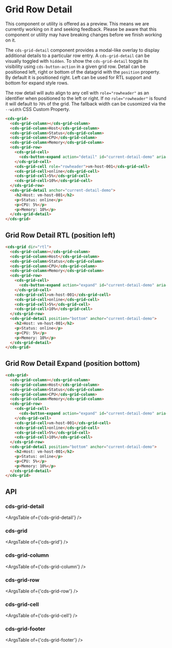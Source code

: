 
<Meta title="Internal Preview Grid/Row Detail" />

# Grid Row Detail

<cds-alert-group status="warning" cds-layout="m-b:lg">
  <cds-alert>
    This component or utility is offered as a preview. This means we are currently working on it and seeking feedback.
    Please be aware that this component or utility may have breaking changes before we finish working on it.
  </cds-alert>
</cds-alert-group>

The `cds-grid-detail` component provides a modal-like overlay to display additional details to a particular row entry.
A `cds-grid-detail` can be visually toggled with `hidden`. To show the `cds-grid-detail` toggle its visibility using
`cds-button-action` in a given grid row. Detail can be positioned left, right or bottom of the datagrid with the `position` property.
By default it is positioned right. Left can be used for RTL support and bottom for expand style rows.

The row detail will auto align to any cell with `role="rowheader"` as an identifier when positioned to the left or right.
If no `role="rowheader"` is found it will default to `70%` of the grid. The fallback width can be cusomized via
the `--width` CSS Custom Property.

<Story id="stories-grid--row-detail" />

```html
<cds-grid>
  <cds-grid-column></cds-grid-column>
  <cds-grid-column>Host</cds-grid-column>
  <cds-grid-column>Status</cds-grid-column>
  <cds-grid-column>CPU</cds-grid-column>
  <cds-grid-column>Memory</cds-grid-column>
  <cds-grid-row>
    <cds-grid-cell>
      <cds-button-expand action="detail" id="current-detail-demo" aria-label="view host details"></cds-button-expand>
    </cds-grid-cell>
    <cds-grid-cell role="rowheader">vm-host-001</cds-grid-cell>
    <cds-grid-cell>online</cds-grid-cell>
    <cds-grid-cell>5%</cds-grid-cell>
    <cds-grid-cell>10%</cds-grid-cell>
  </cds-grid-row>
  <cds-grid-detail anchor="current-detail-demo">
    <h2>Host: vm-host-001</h2>
    <p>Status: online</p>
    <p>CPU: 5%</p>
    <p>Memory: 10%</p>
  </cds-grid-detail>
</cds-grid>
```

## Grid Row Detail RTL (position left)

<Story id="stories-grid--rtl" />

```html
<cds-grid dir="rtl">
  <cds-grid-column></cds-grid-column>
  <cds-grid-column>Host</cds-grid-column>
  <cds-grid-column>Status</cds-grid-column>
  <cds-grid-column>CPU</cds-grid-column>
  <cds-grid-column>Memory</cds-grid-column>
  <cds-grid-row>
    <cds-grid-cell>
      <cds-button-expand action="expand" id="current-detail-demo" aria-label="view host details"></cds-button-expand>
    </cds-grid-cell>
    <cds-grid-cell>vm-host-001</cds-grid-cell>
    <cds-grid-cell>online</cds-grid-cell>
    <cds-grid-cell>5%</cds-grid-cell>
    <cds-grid-cell>10%</cds-grid-cell>
  </cds-grid-row>
  <cds-grid-detail position="bottom" anchor="current-detail-demo">
    <h2>Host: vm-host-001</h2>
    <p>Status: online</p>
    <p>CPU: 5%</p>
    <p>Memory: 10%</p>
  </cds-grid-detail>
</cds-grid>
```

## Grid Row Detail Expand (position bottom)

<Story id="stories-grid--row-detail-expand" />

```html
<cds-grid>
  <cds-grid-column></cds-grid-column>
  <cds-grid-column>Host</cds-grid-column>
  <cds-grid-column>Status</cds-grid-column>
  <cds-grid-column>CPU</cds-grid-column>
  <cds-grid-column>Memory</cds-grid-column>
  <cds-grid-row>
    <cds-grid-cell>
      <cds-button-expand action="expand" id="current-detail-demo" aria-label="view host details"></cds-button-expand>
    </cds-grid-cell>
    <cds-grid-cell>vm-host-001</cds-grid-cell>
    <cds-grid-cell>online</cds-grid-cell>
    <cds-grid-cell>5%</cds-grid-cell>
    <cds-grid-cell>10%</cds-grid-cell>
  </cds-grid-row>
  <cds-grid-detail position="bottom" anchor="current-detail-demo">
    <h2>Host: vm-host-001</h2>
    <p>Status: online</p>
    <p>CPU: 5%</p>
    <p>Memory: 10%</p>
  </cds-grid-detail>
</cds-grid>
```

## API

### cds-grid-detail

<ArgsTable of={'cds-grid-detail'} />

### cds-grid

<ArgsTable of={'cds-grid'} />

### cds-grid-column

<ArgsTable of={'cds-grid-column'} />

### cds-grid-row

<ArgsTable of={'cds-grid-row'} />

### cds-grid-cell

<ArgsTable of={'cds-grid-cell'} />

### cds-grid-footer

<ArgsTable of={'cds-grid-footer'} />
